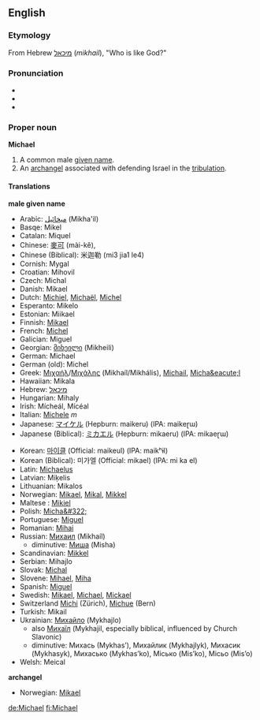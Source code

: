 ==English==

{{rank|America|servant|doctor|995|Michael|fee|excellent|Peter}}


===Etymology===
From Hebrew [[מיכאל]] (''mikhail''), "Who is like God?"

===Pronunciation===
*{{AHD|mī'kəl}}
*{{IPA|/ˈmaɪkəl/}}
*{{SAMPA|/"maIk@l/}}

===Proper noun===
'''Michael'''

#A common male [[given name]].
#An [[archangel]] associated with defending Israel in the [[tribulation]].

====Translations====

'''male given name'''
{{top}}
*Arabic: [[ميخائيل]] (Mikha'il) 
*Basqe: Mikel 
*Catalan: Miquel 
*Chinese: [[麥可]] (mài-kě), 
*Chinese (Biblical): 米迦勒 (mi3 jia1 le4)
*Cornish: Mygal 
*Croatian: Mihovil 
*Czech: Michal 
*Danish: Mikael 
*Dutch: [[Michiel]], [[Michaël]], [[Michel]]
*Esperanto: Mikelo 
*Estonian: Miikael 
*Finnish: [[Mikael]]
*French: [[Michel]]
*Galician: Miguel 
*Georgian: [[მიხეილი]] (Mikheili) 
*German: Michael
*German (old): Michel
*Greek: [[Μιχαήλ]]/[[Μιχάλης]] (Mikha&#237;l/Mikh&#225;lis), [[Michail]], [[Micha&eacute;l]]
*Hawaiian: Mikala 
*Hebrew: [[מיכאל]]
*Hungarian: Mihaly 
*Irish: M&#237;che&#225;l, Mícéal
*Italian: [[Michele]] ''m''
*Japanese: [[マイケル]] (Hepburn: maikeru) (IPA: maikeɽɯ)
*Japanese (Biblical): [[ミカエル]] (Hepburn: mikaeru) (IPA: mikaeɽɯ)
{{mid}}
*Korean: [[마이클]] (Official: maikeul) (IPA: maikʰɨl)
*Korean (Biblical): &#48120;&#44032;&#50648; (Official: mikael) (IPA: mi ka el)
*Latin: [[Michaelus]]
*Latvian: Mi&#311;elis 
*Lithuanian: Mikalos 
*Norwegian: [[Mikael]], [[Mikal]], [[Mikkel]]
*Maltese : [[Mikiel]]
*Polish: [[Micha&#322;]] 
*Portuguese: [[Miguel]]
*Romanian: [[Mihai]]
*Russian: [[Михаил]] (Mikhaíl)
** diminutive: [[Миша]] (Misha)
*Scandinavian: [[Mikkel]]
*Serbian: Mihajlo 
*Slovak: [[Michal]]
*Slovene: [[Mihael]], [[Miha]]
*Spanish: [[Miguel]]
*Swedish: [[Mikael]], [[Michael]], [[Mickael]]
* Switzerland [[Michi]] (Zürich), [[Michue]] (Bern)
*Turkish: Mikail 
*Ukrainian: [[Михайло]] (Mykhajlo) 
**also [[Mихаїл]] (Mykhajil, especially biblical, influenced by Church Slavonic) 
**diminutive: Михась (Мykhas’), Михайлик (Mykhajlyk), Михасик (Mykhasyk), Михасько (Mykhas’ko), Місько (Mis’ko), Місьо (Mis’o) 
*Welsh: Meical 
{{bottom}}

'''archangel'''
{{top}}
*Norwegian: [[Mikael]]
{{mid}}
{{bottom}}

[[de:Michael]]
[[fi:Michael]]